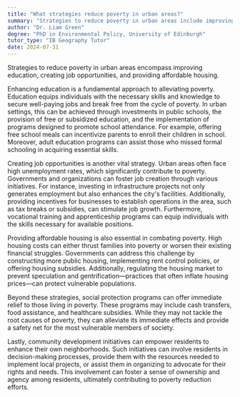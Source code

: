 ```yaml
---
title: "What strategies reduce poverty in urban areas?"
summary: "Strategies to reduce poverty in urban areas include improving education, creating job opportunities, and providing affordable housing."
author: "Dr. Liam Green"
degree: "PhD in Environmental Policy, University of Edinburgh"
tutor_type: "IB Geography Tutor"
date: 2024-07-31
---
```


Strategies to reduce poverty in urban areas encompass improving education, creating job opportunities, and providing affordable housing.

Enhancing education is a fundamental approach to alleviating poverty. Education equips individuals with the necessary skills and knowledge to secure well-paying jobs and break free from the cycle of poverty. In urban settings, this can be achieved through investments in public schools, the provision of free or subsidized education, and the implementation of programs designed to promote school attendance. For example, offering free school meals can incentivize parents to enroll their children in school. Moreover, adult education programs can assist those who missed formal schooling in acquiring essential skills.

Creating job opportunities is another vital strategy. Urban areas often face high unemployment rates, which significantly contribute to poverty. Governments and organizations can foster job creation through various initiatives. For instance, investing in infrastructure projects not only generates employment but also enhances the city's facilities. Additionally, providing incentives for businesses to establish operations in the area, such as tax breaks or subsidies, can stimulate job growth. Furthermore, vocational training and apprenticeship programs can equip individuals with the skills necessary for available positions.

Providing affordable housing is also essential in combating poverty. High housing costs can either thrust families into poverty or worsen their existing financial struggles. Governments can address this challenge by constructing more public housing, implementing rent control policies, or offering housing subsidies. Additionally, regulating the housing market to prevent speculation and gentrification—practices that often inflate housing prices—can protect vulnerable populations.

Beyond these strategies, social protection programs can offer immediate relief to those living in poverty. These programs may include cash transfers, food assistance, and healthcare subsidies. While they may not tackle the root causes of poverty, they can alleviate its immediate effects and provide a safety net for the most vulnerable members of society.

Lastly, community development initiatives can empower residents to enhance their own neighborhoods. Such initiatives can involve residents in decision-making processes, provide them with the resources needed to implement local projects, or assist them in organizing to advocate for their rights and needs. This involvement can foster a sense of ownership and agency among residents, ultimately contributing to poverty reduction efforts.
    